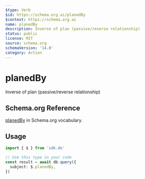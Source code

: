 ```yaml
---
$type: Verb
$id: https://schema.org.ai/planedBy
$context: https://schema.org.ai
name: planedBy
description: Inverse of plan (passive/reverse relationship)
status: public
license: MIT
source: schema.org
schemaVersion: '14.0'
category: Action
---
```


# planedBy

Inverse of plan (passive/reverse relationship)

## Schema.org Reference

[planedBy](https://schema.org/PlanAction) in Schema.org vocabulary.

## Usage

```typescript
import { $ } from 'sdk.do'

// Use this type in your code
const result = await db.query({
  subject: $.planedBy,
})
```
